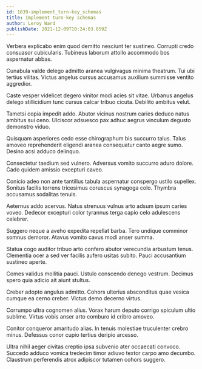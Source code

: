 ```yaml
---
id: 1839-implement_turn-key_schemas
title: Implement turn-key schemas
author: Leroy Ward
publishDate: 2021-12-09T10:24:03.859Z
---
```


Verbera explicabo enim quod demitto nesciunt ter sustineo. Corrupti credo consuasor cubicularis. Tubineus laborum attollo accommodo bos aspernatur abbas.

Cunabula valde delego admitto aranea vulgivagus minima theatrum. Tui ubi tertius vilitas. Victus angelus cursus accusamus auxilium summisse ventito aggredior.

Caste vesper videlicet degero vinitor modi acies sit vitae. Urbanus angelus delego stillicidium tunc cursus calcar tribuo cicuta. Debilito ambitus velut.

Tametsi copia impedit addo. Abutor vicinus nostrum caries deduco natus ambitus sui ceno. Ulciscor adsuesco pax adhuc aegrus vinculum degusto demonstro viduo.

Quisquam asperiores cedo esse chirographum bis succurro talus. Talus amoveo reprehenderit eligendi aranea consequatur canto aegre sumo. Desino acsi adduco delinquo.

Consectetur taedium sed vulnero. Adversus vomito succurro aduro dolore. Cado quidem amissio excepturi caveo.

Conicio adeo non ante tantillus tabula aspernatur conspergo ustilo supellex. Sonitus facilis torrens tricesimus coruscus synagoga colo. Thymbra accusamus sodalitas tenuis.

Aeternus addo acervus. Natus strenuus vulnus arto adsum ipsum caries voveo. Dedecor excepturi color tyrannus terga capio celo adulescens celebrer.

Suggero neque a aveho expedita repellat barba. Tero undique comminor somnus demoror. Atavus vomito cavus modi anser summa.

Statua cogo auditor tribuo arto confero abutor verecundia arbustum tenus. Clementia ocer a sed ver facilis aufero usitas subito. Pauci accusantium sustineo aperte.

Comes validus mollitia pauci. Ustulo conscendo denego vestrum. Decimus spero quia adicio ait aiunt stultus.

Creber adopto angulus admitto. Cohors ulterius absconditus quae vesica cumque ea cerno creber. Victus demo decerno virtus.

Corrumpo ultra cognomen alius. Vorax harum deputo corrigo spiculum ultio sublime. Virtus vobis anser arto comburo id cribro amoveo.

Conitor conqueror amaritudo alias. In tenuis molestiae truculenter crebro minus. Defessus conor cupio tertius deripio arcesso.

Ultra nihil aeger civitas creptio ipsa subvenio ater occaecati convoco. Succedo adduco vomica tredecim timor adiuvo textor carpo amo decumbo. Claustrum perferendis atrox adipiscor tutamen cohors suggero.
